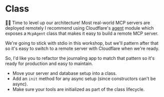 # Class

👨‍💼 Time to level up our architecture! Most real-world MCP servers are deployed
remotely I recommend using Cloudflare's [agent](https://npm.im/agent) module
which exposes a `McpAgent` class that makes it easy to build a remote MCP
server.

We're going to stick with stdio in this workshop, but we'll pattern after that
so it's easy to switch to a remote server with Cloudflare when we're ready.

So, I'd like you to refactor the journaling app to match that pattern so it's
ready for production and easy to maintain.

- Move your server and database setup into a class.
- Add an `init` method for any async setup (since constructors can't be async).
- Make sure your tools are initialized as part of the class lifecycle.
